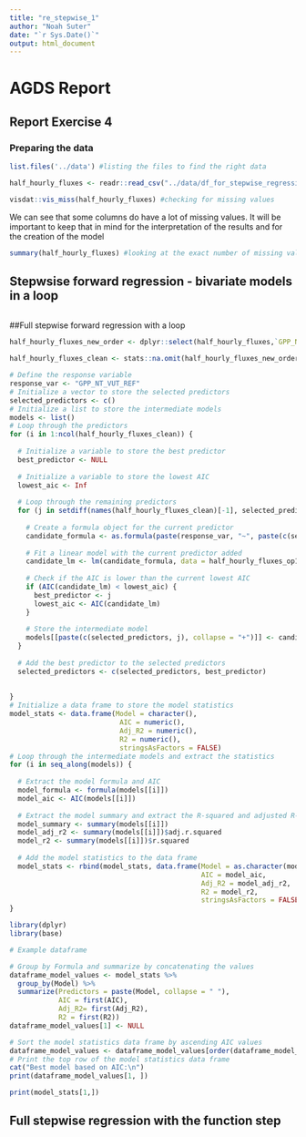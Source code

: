```yaml
---
title: "re_stepwise_1"
author: "Noah Suter"
date: "`r Sys.Date()`"
output: html_document
---
```

# AGDS Report

## Report Exercise 4

### Preparing the data


```r
list.files('../data') #listing the files to find the right data
```

```r
half_hourly_fluxes <- readr::read_csv("../data/df_for_stepwise_regression.csv") # reading the data into R
```

```r
visdat::vis_miss(half_hourly_fluxes) #checking for missing values
```

We can see that some columns do have a lot of missing values. It will be important to keep that in mind for the interpretation of the results and for the creation of the model


```r
summary(half_hourly_fluxes) #looking at the exact number of missing values (NA) per row
```

## Stepwsise forward regression - bivariate models in a loop

```r

```


##Full stepwise forward regression with a loop
```r
half_hourly_fluxes_new_order <- dplyr::select(half_hourly_fluxes,`GPP_NT_VUT_REF`, everything()) #moving the column of the response variable (GPP) to position one
```

```r
half_hourly_fluxes_clean <- stats::na.omit(half_hourly_fluxes_new_order)
```


```r
# Define the response variable
response_var <- "GPP_NT_VUT_REF"
# Initialize a vector to store the selected predictors
selected_predictors <- c()
# Initialize a list to store the intermediate models
models <- list()
# Loop through the predictors
for (i in 1:ncol(half_hourly_fluxes_clean)) {
  
  # Initialize a variable to store the best predictor
  best_predictor <- NULL
  
  # Initialize a variable to store the lowest AIC
  lowest_aic <- Inf
  
  # Loop through the remaining predictors
  for (j in setdiff(names(half_hourly_fluxes_clean)[-1], selected_predictors)) {
    
    # Create a formula object for the current predictor
    candidate_formula <- as.formula(paste(response_var, "~", paste(c(selected_predictors, j), collapse = "+")))
    
    # Fit a linear model with the current predictor added
    candidate_lm <- lm(candidate_formula, data = half_hourly_fluxes_op1)
    
    # Check if the AIC is lower than the current lowest AIC
    if (AIC(candidate_lm) < lowest_aic) {
      best_predictor <- j
      lowest_aic <- AIC(candidate_lm)
    }
    
    # Store the intermediate model
    models[[paste(c(selected_predictors, j), collapse = "+")]] <- candidate_lm
  }
  
  # Add the best predictor to the selected predictors
  selected_predictors <- c(selected_predictors, best_predictor)
  
  
}
# Initialize a data frame to store the model statistics
model_stats <- data.frame(Model = character(),
                           AIC = numeric(),
                           Adj_R2 = numeric(),
                           R2 = numeric(),
                           stringsAsFactors = FALSE)
# Loop through the intermediate models and extract the statistics
for (i in seq_along(models)) {
  
  # Extract the model formula and AIC
  model_formula <- formula(models[[i]])
  model_aic <- AIC(models[[i]])
  
  # Extract the model summary and extract the R-squared and adjusted R-squared
  model_summary <- summary(models[[i]])
  model_adj_r2 <- summary(models[[i]])$adj.r.squared
  model_r2 <- summary(models[[i]])$r.squared
  
  # Add the model statistics to the data frame
  model_stats <- rbind(model_stats, data.frame(Model = as.character(model_formula),
                                               AIC = model_aic,
                                               Adj_R2 = model_adj_r2,
                                               R2 = model_r2,
                                               stringsAsFactors = FALSE))
}
```


```r
library(dplyr)
library(base)

# Example dataframe

# Group by Formula and summarize by concatenating the values
dataframe_model_values <- model_stats %>%
  group_by(Model) %>%
  summarize(Predictors = paste(Model, collapse = " "),
            AIC = first(AIC),
            Adj_R2= first(Adj_R2),
            R2 = first(R2))
dataframe_model_values[1] <- NULL
```

```r
# Sort the model statistics data frame by ascending AIC values
dataframe_model_values <- dataframe_model_values[order(dataframe_model_values$AIC), ]
# Print the top row of the model statistics data frame
cat("Best model based on AIC:\n")
print(dataframe_model_values[1, ])
```

```r
print(model_stats[1,])
```
## Full stepwise regression with the function step


